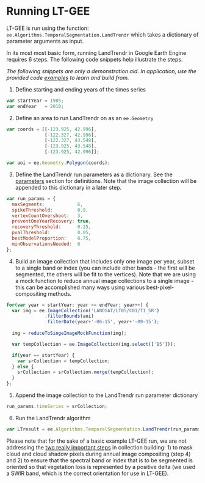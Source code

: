 # Running LT-GEE

LT-GEE is run using the function: `ee.Algorithms.TemporalSegmentation.LandTrendr` which takes a dictionary of parameter arguments as input. 

In its most most basic form, running LandTrendr in Google Earth Engine requires 6 steps. The following code snippets help illustrate the steps. 

*The following snippets are only a demonstration aid. In application, use the provided code [examples](https://emapr.github.io/LT-GEE/example-scripts.html) to learn and build from.* 

1. Define starting and ending years of the times series

```javascript
var startYear = 1985;
var endYear   = 2010;
```

2. Define an area to run LandTrendr on as an `ee.Geometry`

```javascript
var coords = [[-123.925, 42.996],
              [-122.327, 42.996],
              [-122.327, 43.548],
              [-123.925, 43.548],
              [-123.925, 42.996]];

var aoi = ee.Geometry.Polygon(coords);
```

3. Define the LandTrendr run parameters as a dictionary. See the [parameters](./lt-gee-requirements.html#lt-parameters) section for definitions. Note that the image collection will be appended to this dictionary in a later step.

```javascript	
var run_params = { 
  maxSegments:            6,
  spikeThreshold:         0.9,
  vertexCountOvershoot:   3,
  preventOneYearRecovery: true,
  recoveryThreshold:      0.25,
  pvalThreshold:          0.05,
  bestModelProportion:    0.75,
  minObservationsNeeded:  6
};
```

4. Build an image collection that includes only one image per year, subset to a single band or index (you can include other bands - the first will be segmented, the others will be fit to the vertices). Note that we are using a mock function to reduce annual image collections to a single image - this can be accomplished many ways using various best-pixel-compositing methods.

```javascript
for(var year = startYear; year <= endYear; year++) {
  var img = ee.ImageCollection('LANDSAT/LT05/C01/T1_SR')
              .filterBounds(aoi)
              .filterDate(year+'-06-15', year+'-09-15');
  
  img = reduceToSingeImageMockFunction(img);

  var tempCollection = ee.ImageCollection(img.select(['B5']));         

  if(year == startYear) {
    var srCollection = tempCollection;
  } else {
    srCollection = srCollection.merge(tempCollection);
  }
};
```

5. Append the image collection to the LandTrendr run parameter dictionary

```javascript
run_params.timeSeries = srCollection;
```

6. Run the LandTrendr algorithm

```javascript    
var LTresult = ee.Algorithms.TemporalSegmentation.LandTrendr(run_params);
```

Please note that for the sake of a basic example LT-GEE run, we are not addressing the [two really important steps](./lt-gee-requirements.html#importantsteps) in collection building: 1) to mask cloud and cloud shadow pixels during annual image compositing (step 4) and 2) to ensure that the spectral band or index that is 
to be segmented is oriented so that vegetation loss is represented by a positive delta (we used a SWIR band, which is the correct orientation for use in LT-GEE).

